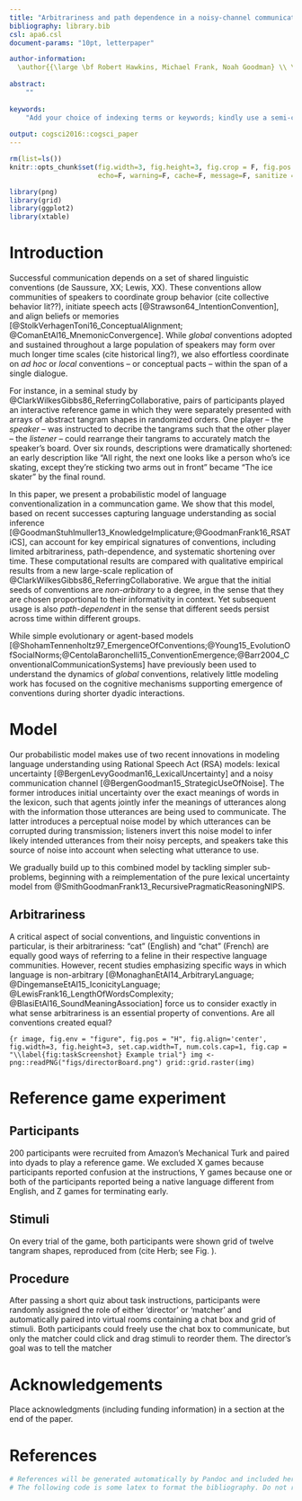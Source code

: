 ```yaml
---
title: "Arbitrariness and path dependence in a noisy-channel communication model"
bibliography: library.bib
csl: apa6.csl
document-params: "10pt, letterpaper"

author-information: 
  \author{{\large \bf Robert Hawkins, Michael Frank, Noah Goodman} \\ \texttt{\{rxdh, mcfrank, ngoodman\}@stanford.edu} \\ Department of Psychology \\ Stanford University}
 
abstract: 
    ""
    
keywords:
    "Add your choice of indexing terms or keywords; kindly use a semi-colon; between each term."
    
output: cogsci2016::cogsci_paper
---
```


```r
rm(list=ls())
knitr::opts_chunk$set(fig.width=3, fig.height=3, fig.crop = F, fig.pos = "tb", fig.path='figs/',
                      echo=F, warning=F, cache=F, message=F, sanitize = T)
```

```r
library(png)
library(grid)
library(ggplot2)
library(xtable)
```

# Introduction

Successful communication depends on a set of shared linguistic conventions (de Saussure, XX; Lewis, XX). These conventions allow communities of speakers to coordinate group behavior (cite collective behavior lit??), initiate speech acts [@Strawson64_IntentionConvention], and align beliefs or memories [@StolkVerhagenToni16_ConceptualAlignment; @ComanEtAl16_MnemonicConvergence]. 
While *global* conventions adopted and sustained throughout a large population of speakers may form over much longer time scales (cite historical ling?), we also effortless coordinate on *ad hoc* or *local* conventions -- or conceptual pacts -- within the span of a single dialogue. 

For instance, in a seminal study by @ClarkWilkesGibbs86_ReferringCollaborative, pairs of participants played an interactive reference game in which they were separately presented with arrays of abstract tangram shapes in randomized orders. One player -- the *speaker* -- was instructed to decribe the tangrams such that the other player -- the *listener* -- could rearrange their tangrams to accurately match the speaker's board. Over six rounds, descriptions were dramatically shortened: an early description like "All right, the next one looks like a person who’s ice skating, except they’re sticking two arms out in front" became "The ice skater" by the final round.

In this paper, we present a probabilistic model of language conventionalization in a communcation game. 
We show that this model, based on recent successes capturing language understanding as social inference [@GoodmanStuhlmuller13_KnowledgeImplicature;@GoodmanFrank16_RSATiCS], can account for key empirical signatures of conventions, including limited arbitrariness, path-dependence, and systematic shortening over time. 
These computational results are compared with qualitative empirical results from a new large-scale replication of @ClarkWilkesGibbs86_ReferringCollaborative. We argue that the initial seeds of conventions are *non-arbitrary* to a degree, in the sense that they are chosen proportional to their informativity in context. Yet subsequent usage is also *path-dependent* in the sense that different seeds persist across time within different groups.

While simple evolutionary or agent-based models [@ShohamTennenholtz97_EmergenceOfConventions;@Young15_EvolutionOfSocialNorms;@CentolaBaronchelli15_ConventionEmergence;@Barr2004_ConventionalCommunicationSystems] have previously been used to understand the dynamics of *global* conventions, relatively little modeling work has focused on the cognitive mechanisms supporting emergence of conventions during shorter dyadic interactions. 

# Model

Our probabilistic model makes use of two recent innovations in modeling language understanding using Rational Speech Act (RSA) models: lexical uncertainty [@BergenLevyGoodman16_LexicalUncertainty] and a noisy communication channel [@BergenGoodman15_StrategicUseOfNoise]. The former introduces initial uncertainty over the exact meanings of words in the lexicon, such that agents jointly infer the meanings of utterances along with the information those utterances are being used to communicate. The latter introduces a perceptual noise model by which utterances can be corrupted during transmission; listeners invert this noise model to infer likely intended utterances from their noisy percepts, and speakers take this source of noise into account when selecting what utterance to use. 

We gradually build up to this combined model by tackling simpler sub-problems, beginning with a reimplementation of the pure lexical uncertainty model from @SmithGoodmanFrank13_RecursivePragmaticReasoningNIPS. 

## Arbitrariness

A critical aspect of social conventions, and linguistic conventions in particular, is their arbitrariness: "cat" (English) and "chat" (French) are equally good ways of referring to a feline in their respective language communities. However, recent studies  emphasizing specific ways in which language is non-arbitrary [@MonaghanEtAl14_ArbitraryLanguage; @DingemanseEtAl15_IconicityLanguage; @LewisFrank16_LengthOfWordsComplexity; @BlasiEtAl16_SoundMeaningAssociation] force us to consider exactly in what sense arbitrariness is an essential property of conventions. Are all conventions created equal? 

```{r image, fig.env = "figure", fig.pos = "H", fig.align='center', fig.width=3, fig.height=3, set.cap.width=T, num.cols.cap=1, fig.cap = "\\label{fig:taskScreenshot} Example trial"}
img <- png::readPNG("figs/directorBoard.png")
grid::grid.raster(img)
```

# Reference game experiment

## Participants

200 participants were recruited from Amazon's Mechanical Turk and paired into dyads to play a reference game. We excluded X games because participants reported confusion at the instructions, Y games because one or both of the participants reported being a native language different from English, and Z games for terminating early.

## Stimuli

On every trial of the game, both participants were shown grid of twelve tangram shapes, reproduced from (cite Herb; see Fig. \ref{fig:stimuli}). 

## Procedure

After passing a short quiz about task instructions, participants were randomly assigned the role of either 'director' or 'matcher' and automatically paired into virtual rooms containing a chat box and grid of stimuli. Both participants could freely use the chat box to communicate, but only the matcher could click and drag stimuli to reorder them. The director's goal was to tell the matcher\dots

<!-- # General Formatting Instructions  -->

<!-- For general information about authoring in markdown, see **[here](http://rmarkdown.rstudio.com/authoring_basics.html).** -->

<!-- For standard spoken papers and standard posters, the entire  -->
<!-- contribution (including figures, references, everything) can be  -->
<!-- no longer than six pages. For abstract posters, the entire contribution  -->
<!-- can be no longer than one page. For symposia, the entire contribution  -->
<!-- can be no longer than two pages. -->

<!-- The text of the paper should be formatted in two columns with an -->
<!-- overall width of 7 inches (17.8 cm) and length of 9.25 inches (23.5 -->
<!-- cm), with 0.25 inches between the columns. Leave two line spaces -->
<!-- between the last author listed and the text of the paper. The left -->
<!-- margin should be 0.75 inches and the top margin should be 1 inch. -->
<!-- \textbf{The right and bottom margins will depend on whether you use -->
<!-- U.S. letter or A4 paper, so you must be sure to measure the width of -->
<!-- the printed text.} Use 10 point Times Roman with 12 point vertical -->
<!-- spacing, unless otherwise specified. -->

<!-- The title should be in 14 point, bold, and centered. The title should -->
<!-- be formatted with initial caps (the first letter of content words -->
<!-- capitalized and the rest lower case). Each author's name should appear -->
<!-- on a separate line, 11 point bold, and centered, with the author's -->
<!-- email address in parentheses. Under each author's name list the -->
<!-- author's affiliation and postal address in ordinary 10 point  type. -->

<!-- Indent the first line of each paragraph by 1/8~inch (except for the -->
<!-- first paragraph of a new section). Do not add extra vertical space -->
<!-- between paragraphs. -->

<!-- # First-Level Headings -->

<!-- First level headings should be in 12 point , initial caps, bold and -->
<!-- centered. Leave one line space above the heading and 1/4~line space -->
<!-- below the heading. -->

<!-- ## Second-Level Headings -->

<!-- Second level headings should be 11 point , initial caps, bold, and -->
<!-- flush left. Leave one line space above the heading and 1/4~ line -->
<!-- space below the heading. -->

<!-- ### Third-Level Headings -->

<!-- Third-level headings should be 10 point , initial caps, bold, and flush -->
<!-- left. Leave one line space above the heading, but no space after the -->
<!-- heading. -->

<!-- # Formalities, Footnotes, and Floats -->

<!-- Use standard APA citation format. Citations within the text should -->
<!-- include the author's last name and year. If the authors' names are -->
<!-- included in the sentence, place only the year in parentheses, as in -->
<!-- [-@NewellSimon1972a], but otherwise place the entire reference in -->
<!-- parentheses with the authors and year separated by a comma -->
<!-- [@NewellSimon1972a]. List multiple references alphabetically and -->
<!-- separate them by semicolons [@ChalnickBillman1988a; @NewellSimon1972a].  -->
<!-- Use the et. al. construction only after listing all the authors to a -->
<!-- publication in an earlier reference and for citations with four or -->
<!-- more authors. -->

<!-- For more information on citations in R Markdown, see **[here](http://rmarkdown.rstudio.com/authoring_bibliographies_and_citations.html#citations).** -->

<!-- ## Footnotes -->

<!-- Indicate footnotes with a number\footnote{Sample of the first -->
<!-- footnote.} in the text. Place the footnotes in 9 point type at the -->
<!-- bottom of the page on which they appear. Precede the footnote with a -->
<!-- horizontal rule.\footnote{Sample of the second footnote.} -->

<!-- ## Figures -->

<!-- All artwork must be very dark for purposes of reproduction and should -->
<!-- not be hand drawn. Number figures sequentially, placing the figure -->
<!-- number and caption, in 10 point, after the figure with one line space -->
<!-- above the caption and one line space below it. If necessary, leave extra white space at -->
<!-- the bottom of the page to avoid splitting the figure and figure -->
<!-- caption. You may float figures to the top or bottom of a column, or -->
<!-- set wide figures across both columns. -->

<!-- ## Two-column images -->

<!-- You can read local images using png package for example and plot  -->
<!-- it like a regular plot using grid.raster from the grid package.  -->
<!-- With this method you have full control of the size of your image. **Note: Image must be in .png file format for the readPNG function to work.** -->

<!-- You might want to display a wide figure across both columns. To do this, you change the `fig.env` chunk option to `figure*`. To align the image in the center of the page, set `fig.align` option to `center`. To format the width of your caption text, you set the `num.cols.cap` option to `2`. -->

<!-- ```{r 2-col-image, fig.env = "figure*", fig.pos = "h", fig.width=4, fig.height=2, fig.align = "center", set.cap.width=T, num.cols.cap=2, fig.cap = "This image spans both columns. And the caption text is limited to 0.8 of the width of the document."} -->
<!-- ``` -->

<!-- ## One-column images -->

<!-- Single column is the default option, but if you want set it explicitly, set `fig.env` to `figure`. Notice that the `num.cols` option for the caption width is set to `1`. -->

<!-- ```{r image, fig.env = "figure", fig.pos = "H", fig.align='center', fig.width=2, fig.height=2, set.cap.width=T, num.cols.cap=1, fig.cap = "\\label{tab:tab2} Caption caption caption"} -->
<!-- ``` -->


<!-- ## R Plots -->

<!-- You can use R chunks directly to plot graphs. And you can use latex floats in the -->
<!-- fig.pos chunk option to have more control over the location of your plot on the page. For more information on latex placement specifiers see **[here](https://en.wikibooks.org/wiki/LaTeX/Floats,_Figures_and_Captions)** -->

<!-- ```{r plot, fig.env="figure", fig.pos = "H", fig.align = "center", fig.width=2, fig.height=2, fig.cap = "R plot" } -->
<!-- x <- 0:100 -->
<!-- y <- 2 * (x + rnorm(length(x), sd = 3) + 3) -->

<!-- ggplot2::ggplot(data = data.frame(x, y),  -->
<!--        aes(x = x, y = y)) +  -->
<!--   geom_point() +  -->
<!--   geom_smooth(method = "lm") -->
<!-- ``` -->


<!-- ## Tables -->

<!-- Number tables consecutively; place the table number and title (in -->
<!-- 10 point) above the table with one line space above the caption and -->
<!-- one line space below it, as in Table 1. You may float -->
<!-- tables to the top or bottom of a column, set wide tables across both -->
<!-- columns. -->

<!-- You can use the xtable function in the xtable package. -->

<!-- ```{r xtable, results="asis"} -->
<!-- n <- 100 -->
<!-- x <- rnorm(n) -->
<!-- y <- 2*x + rnorm(n) -->
<!-- out <- lm(y ~ x) -->

<!-- tab1 <- xtable::xtable(summary(out)$coef, digits=c(0, 2, 2, 1, 2),  -->
<!--                       caption = "This table prints across one column.") -->

<!-- print(tab1, type="latex", comment = F, table.placement = "H") -->
<!-- ``` -->

# Acknowledgements

Place acknowledgments (including funding information) in a section at
the end of the paper.

# References 

```r
# References will be generated automatically by Pandoc and included here.
# The following code is some latex to format the bibliography. Do not remove it.
```

\setlength{\parindent}{-0.1in} 
\setlength{\leftskip}{0.125in}
\noindent
